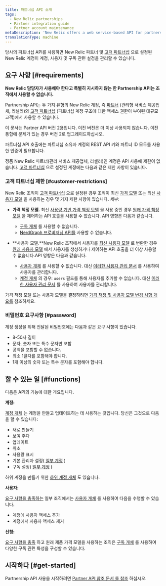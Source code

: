 ```yaml
---
title: 파트너십 API 소개
tags:
  - New Relic partnerships
  - Partner integration guide
  - Partner account maintenance
metaDescription: 'New Relic offers a web service-based API for partners to create, edit, upgrade, downgrade, and cancel New Relic accounts on behalf of their customers.'
translationType: machine
---
```


당사의 파트너십 API를 사용하면 New Relic 파트너 및 [고객 파트너십](/docs/new-relic-partnerships/partner-integration-guide/partner-account-maintenance/partnership-accounts-users-subscriptions/#partnerships) 으로 설정된 New Relic 계정이 계정, 사용자 및 구독 관련 설정을 관리할 수 있습니다.

## 요구 사항 [#requirements]

**New Relic 담당자가 사용해야 한다고 특별히 지시하지 않는 한 Partnership API는 조직에서 사용할 수 없습니다.**

Partnership API는 두 가지 유형의 New Relic 계정, 즉 [파트너](/docs/new-relic-partnerships/partner-integration-guide/partner-account-maintenance/partnership-accounts-users-subscriptions/#partnerships) (관리형 서비스 제공업체, 리셀러)와 [고객 파트너십](/docs/new-relic-partnerships/partner-integration-guide/partner-account-maintenance/partnership-accounts-users-subscriptions/#partnerships) (파트너십 계정 구조에 대한 액세스 권한이 부여된 대규모 고객)에서 사용할 수 있습니다.

이 문서는 Partner API 버전 2용입니다. 이전 버전은 더 이상 사용되지 않습니다. 이전 통합에 문제가 있는 경우 버전 2로 업그레이드하십시오.

파트너십 API 호출에는 파트너십 소유자 계정의 REST API 키와 파트너 ID 모두를 사용한 인증이 필요합니다.

정품 New Relic 파트너(관리 서비스 제공업체, 리셀러)인 계정은 API 사용에 제한이 없습니다. [고객 파트너십](/docs/new-relic-partnerships/partner-integration-guide/partner-account-maintenance/partnership-accounts-users-subscriptions/#partnerships) 으로 설정된 계정에는 다음과 같은 제한 사항이 있습니다.

### 고객 파트너십 제한 [#customer-restrictions]

New Relic 조직이 [고객 파트너십](/docs/new-relic-partnerships/partner-integration-guide/partner-account-maintenance/partnership-accounts-users-subscriptions/#partnerships) 으로 설정된 경우 조직이 최신 [가격 모델](/docs/accounts/original-accounts-billing/original-product-based-pricing/overview-changes-pricing-user-model/#pricing-plans) 또는 최신 [사용자 모델](/docs/accounts/original-accounts-billing/original-product-based-pricing/overview-user-models) 을 사용하는 경우 몇 가지 제한 사항이 있습니다. 세부:

* **가격 책정 모델.** 최신 [사용량 기반 가격 책정 모델](/docs/accounts/original-accounts-billing/original-product-based-pricing/overview-changes-pricing-user-model/#pricing-plans) 을 사용 중인 경우 [원래 가격 책정 모델](/docs/accounts/original-accounts-billing/original-product-based-pricing/overview-changes-pricing-user-model/#pricing-plans) 을 제어하는 API 호출을 사용할 수 없습니다. API 영향은 다음과 같습니다.

  * [구독 개체](/docs/new-relic-partnerships/partnerships/partner-api/partnership-api-subscription-object/) 를 사용할 수 없습니다.
  * [NerdGraph 프로비저닝 API를](/docs/apis/nerdgraph/tutorials/provisions-your-subscriptions-nerdgraph/) 사용할 수 없습니다.

* **사용자 모델.**New Relic 조직에서 사용자를 [최신 사용자 모델](/docs/accounts/original-accounts-billing/original-product-based-pricing/overview-user-models) 로 변환한 경우 [원래 사용자 모델](/docs/accounts/original-accounts-billing/original-product-based-pricing/overview-user-models) 에서 사용자를 생성하거나 제어하는 API 호출을 더 이상 사용할 수 없습니다.API 영향은 다음과 같습니다.

  * [사용자 개체](/docs/new-relic-partnerships/partnerships/partner-api/partnership-api-user-object/) 를 사용할 수 없습니다. 대신 [이러한 사용자 관리 문서](/docs/accounts/accounts-billing/new-relic-one-user-management/introduction-managing-users/) 를 사용하여 사용자를 관리합니다.
  * [계정 개체](/docs/new-relic-partnerships/partnerships/partner-api/partnership-api-account-object/) 의 경우: `users` 필드를 통해 사용자를 추가할 수 없습니다. 대신 [이러한 사용자 관리 문서](/docs/accounts/accounts-billing/new-relic-one-user-management/introduction-managing-users/) 를 사용하여 사용자를 관리합니다.

가격 책정 모델 또는 사용자 모델을 결정하려면 [가격 책정 및 사용자 모델 변경 사항 개요를](/docs/accounts/original-accounts-billing/original-product-based-pricing/overview-changes-pricing-user-model) 참조하세요.

### 비밀번호 요구사항 [#password]

계정 생성을 위해 전달된 비밀번호에는 다음과 같은 요구 사항이 있습니다.

* 8-50자 길이
* 문자, 숫자 또는 특수 문자만 포함
* 공백을 포함할 수 없습니다.
* 최소 1글자를 포함해야 합니다.
* 1개 이상의 숫자 또는 특수 문자를 포함해야 합니다.

## 할 수 있는 일 [#functions]

다음은 API의 기능에 대한 개요입니다.

**계정:**

[계정 개체](/docs/new-relic-partnerships/partnerships/partner-api/partnership-api-account-object/) 는 계정을 만들고 업데이트하는 데 사용하는 것입니다. 당신은 그것으로 다음을 할 수 있습니다:

* 새로 만들기
* 보여 주다
* 업데이트
* 취소
* 사용량 표시
* 기본 관리자 설정( [일부 계정](#requirements) )
* 구독 설정( [일부 계정](#requirements) )

하위 계정을 만들기 위한 [하위 계정 개체](/docs/new-relic-partnerships/partnerships/partner-api/partnership-api-sub-account-object) 도 있습니다.

**사용자:**

[요구 사항을 충족하는](#customer-restrictions) 일부 조직에서는 [사용자 개체](/docs/new-relic-partnerships/partnerships/partner-api/partnership-api-user-object/) 를 사용하여 다음을 수행할 수 있습니다.

* 계정에 사용자 액세스 추가
* 계정에서 사용자 액세스 제거

**신청:**

[요구 사항을 충족](#customer-restrictions) 하고 원래 제품 가격 모델을 사용하는 조직은 [구독 개체](/docs/new-relic-partnerships/partnerships/partner-api/partnership-api-subscription-object/) 를 사용하여 다양한 구독 관련 특성을 구성할 수 있습니다.

## 시작하다 [#get-started]

Partnership API 사용을 시작하려면 [Partner API 참조 문서 를 참조](/docs/new-relic-partnerships/partnerships/partner-api/partner-api-reference) 하십시오.
